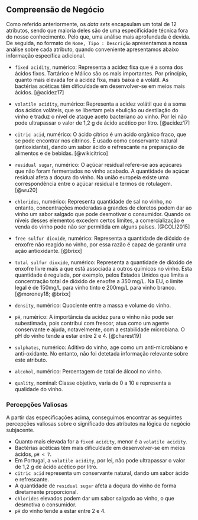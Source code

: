 ## Compreensão de Negócio

Como referido anteriormente, os _data sets_ encapsulam um total de 12 atributos, sendo que maioria deles são de uma especificidade técnica fora do nosso conhecimento. Pelo que, uma análise mais aprofundada é devida. De seguida, no formato de `Nome, Tipo : Descrição` apresentamos a nossa análise sobre cada atributo, quando conveniente apresentamos abaixo informação específica adicional.

- `fixed acidity`, numérico: Representa a acidez fixa que é a soma dos ácidos fixos. Tartárico e Málico são os mais importantes. Por princípio, quanto mais elevada for a acidez fixa, mais baixa é a volátil. As bactérias acéticas têm dificuldade em desenvolver-se em meios mais ácidos. [@acidez17]
  
- `volatile acidity`, numérico: Representa a acidez volátil que é a soma dos ácidos voláteis, que se libertam pela ebulição ou destilação do vinho e traduz o nível de ataque aceto bacteriano ao vinho. Por lei não pode ultrapassar o valor de 1,2 g de ácido acético por litro. [@acidez17]
  
- `citric acid`, numérico: O ácido cítrico é um ácido orgânico fraco, que se pode encontrar nos citrinos. É usado como conservante natural (antioxidante), dando um sabor ácido e refrescante na preparação de alimentos e de bebidas. [@wikicitrico]
  
- `residual sugar`, numérico: O açúcar residual refere-se aos açúcares que não foram fermentados no vinho acabado. A quantidade de açúcar residual afeta a doçura do vinho. Na união europeia existe uma correspondência entre o açúcar residual e termos de rotulagem. [@wu20]
  
- `chlorides`, numérico: Representa quantidade de sal no vinho, no entanto, concentrações moderadas a grandes de cloretos podem dar ao vinho um sabor salgado que pode desmotivar o consumidor. Quando os níveis desses elementos excedem certos limites, a comercialização e venda do vinho pode não ser permitida em alguns países. [@COLI2015]
  
- `free sulfur dioxide`, numérico: Representa a quantidade de dióxido de enxofre não reagido no vinho, por essa razão é capaz de garantir uma ação antioxidante. [@brixx]
  
- `total sulfur dioxide`, numérico: Representa a quantidade de dióxido de enxofre livre mais a que está associada a outros químicos no vinho. Esta quantidade é regulada, por exemplo, pelos Estados Unidos que limita a concentração total de dióxido de enxofre a 350 mg/L. Na EU, o limite legal é de 150mg/L para vinho tinto e 200mg/L para vinho branco. [@moroney18; @brixx]
  
- `density`, numérico: Quociente entre a massa e volume do vinho.
  
- `pH`, numérico: A importância da acidez para o vinho não pode ser subestimada, pois contribui com frescor, atua como um agente conservante e ajuda, notavelmente, com a estabilidade microbiana. O pH do vinho tende a estar entre 2 e 4. [@charest19]
  
- `sulphates`, numérico: Aditivo do vinho, age como um anti-microbiano e anti-oxidante. No entanto, não foi detetada informação relevante sobre este atributo.
  
- `alcohol`, numérico: Percentagem de total de álcool no vinho.
  
- `quality`, nominal: Classe objetivo, varia de 0 a 10 e representa a qualidade do vinho.

### Percepções Valiosas

A partir das especificações acima, conseguimos encontrar as seguintes percepções valiosas sobre o significado dos atributos na lógica de negócio subjacente.

- Quanto mais elevada for a `fixed acidity`, menor é a `volatile acidity`.
- Bactérias acéticas têm mais dificuldade em desenvolver-se em meios ácidos, `pH < 7`.
- Em Portugal, a `volatile acidity`, por lei, não pode ultrapassar o valor de 1,2 g de ácido acético por litro.
- `citric acid` representa um conservante natural, dando um sabor ácido e refrescante.
- A quantidade de `residual sugar` afeta a doçura do vinho de forma diretamente proporcional.
- `chlorides` elevados podem dar um sabor salgado ao vinho, o que desmotiva o consumidor.
- `pH` do vinho tende a estar entre 2 e 4.
